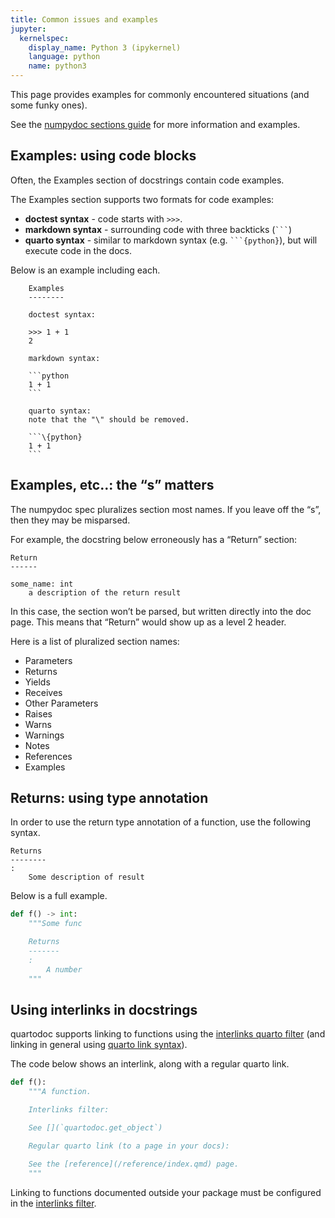 ```yaml
---
title: Common issues and examples
jupyter:
  kernelspec:
    display_name: Python 3 (ipykernel)
    language: python
    name: python3
---
```


This page provides examples for commonly encountered situations (and some funky ones).

See the [numpydoc sections guide][numpydoc] for more information and examples.

[numpydoc]: https://numpydoc.readthedocs.io/en/latest/format.html#sections

## Examples: using code blocks

Often, the Examples section of docstrings contain code examples.

The Examples section supports two formats for code examples:

* **doctest syntax** - code starts with `>>>`.
* **markdown syntax** - surrounding code with three backticks (```` ``` ````)
* **quarto syntax** - similar to markdown syntax (e.g. ```` ```{python} ````), but will execute code in the docs.

Below is an example including each.


```
    Examples
    --------
    
    doctest syntax:
    
    >>> 1 + 1
    2
    
    markdown syntax:
    
    ```python
    1 + 1
    ```
    
    quarto syntax:
    note that the "\" should be removed.
    
    ```\{python}
    1 + 1
    ```
```


## Examples, etc..: the "s" matters

The numpydoc spec pluralizes section most names.
If you leave off the "s", then they may be misparsed.

For example, the docstring below erroneously has a "Return" section:

```
Return
------

some_name: int
    a description of the return result
```

In this case, the section won't be parsed, but written directly into the doc page.
This means that "Return" would show up as a level 2 header.

Here is a list of pluralized section names:

* Parameters
* Returns
* Yields
* Receives
* Other Parameters
* Raises
* Warns
* Warnings
* Notes
* References
* Examples

## Returns: using type annotation

In order to use the return type annotation of a function, use the following syntax.

```
Returns
--------
:
    Some description of result
```

Below is a full example.

```python
def f() -> int:
    """Some func

    Returns
    -------
    :
        A number
    """

```


## Using interlinks in docstrings

quartodoc supports linking to functions using the [interlinks quarto filter](./interlinks.qmd) (and linking in general using [quarto link syntax](./crossrefs.qmd)).

The code below shows an interlink, along with a regular quarto link.

```python
def f():
    """A function.

    Interlinks filter:

    See [](`quartodoc.get_object`)

    Regular quarto link (to a page in your docs):

    See the [reference](/reference/index.qmd) page.
    """
```

:::{.callout-note}
Linking to functions documented outside your package must be configured in the [interlinks filter](./interlinks.qmd).
:::